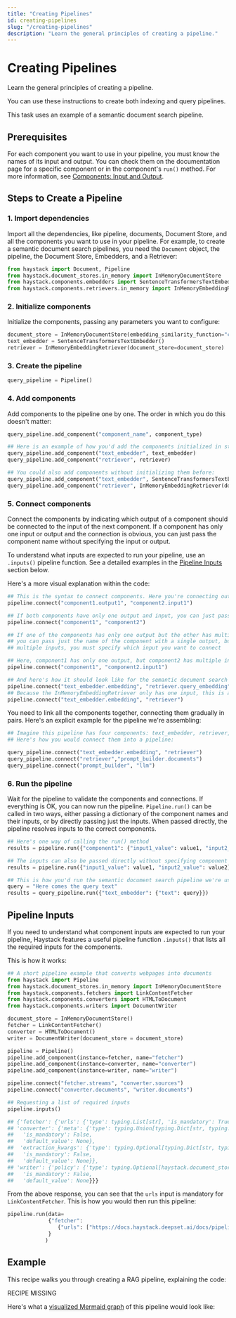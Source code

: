 ```yaml
---
title: "Creating Pipelines"
id: creating-pipelines
slug: "/creating-pipelines"
description: "Learn the general principles of creating a pipeline."
---
```



# Creating Pipelines

Learn the general principles of creating a pipeline.

You can use these instructions to create both indexing and query pipelines.

This task uses an example of a semantic document search pipeline.

## Prerequisites

For each component you want to use in your pipeline, you must know the names of its input and output. You can check them on the documentation page for a specific component or in the component's `run()` method. For more information, see [Components: Input and Output](../components.mdx#input-and-output).

## Steps to Create a Pipeline

### 1\. Import dependencies

Import all the dependencies, like pipeline, documents, Document Store, and all the components you want to use in your pipeline.
For example, to create a semantic document search pipelines, you need the `Document` object, the pipeline, the Document Store, Embedders, and a Retriever:

```python
from haystack import Document, Pipeline
from haystack.document_stores.in_memory import InMemoryDocumentStore
from haystack.components.embedders import SentenceTransformersTextEmbedder
from haystack.components.retrievers.in_memory import InMemoryEmbeddingRetriever
```

### 2\. Initialize components

Initialize the components, passing any parameters you want to configure:

```python
document_store = InMemoryDocumentStore(embedding_similarity_function="cosine")
text_embedder = SentenceTransformersTextEmbedder()
retriever = InMemoryEmbeddingRetriever(document_store=document_store)
```

### 3\. Create the pipeline

```python
query_pipeline = Pipeline()
```

### 4\. Add components

Add components to the pipeline one by one. The order in which you do this doesn't matter:

```python
query_pipeline.add_component("component_name", component_type)

## Here is an example of how you'd add the components initialized in step 2 above:
query_pipeline.add_component("text_embedder", text_embedder)
query_pipeline.add_component("retriever", retriever)

## You could also add components without initializing them before:
query_pipeline.add_component("text_embedder", SentenceTransformersTextEmbedder())
query_pipeline.add_component("retriever", InMemoryEmbeddingRetriever(document_store=document_store))
```

### 5\. Connect components

Connect the components by indicating which output of a component should be connected to the input of the next component. If a component has only one input or output and the connection is obvious, you can just pass the component name without specifying the input or output.

To understand what inputs are expected to run your pipeline, use an `.inputs()` pipeline function. See a detailed examples in the [Pipeline Inputs](#pipeline-inputs) section below.

Here's a more visual explanation within the code:

```python
## This is the syntax to connect components. Here you're connecting output1 of component1 to input1 of component2:
pipeline.connect("component1.output1", "component2.input1")

## If both components have only one output and input, you can just pass their names:
pipeline.connect("component1", "component2")

## If one of the components has only one output but the other has multiple inputs,
## you can pass just the name of the component with a single output, but for the component with
## multiple inputs, you must specify which input you want to connect

## Here, component1 has only one output, but component2 has multiple inputs:
pipeline.connect("component1", "component2.input1")

## And here's how it should look like for the semantic document search pipeline we're using as an example:
pipeline.connect("text_embedder.embedding", "retriever.query_embedding")
## Because the InMemoryEmbeddingRetriever only has one input, this is also correct:
pipeline.connect("text_embedder.embedding", "retriever")
```

You need to link all the components together, connecting them gradually in pairs. Here's an explicit example for the pipeline we're assembling:

```python
## Imagine this pipeline has four components: text_embedder, retriever, prompt_builder and llm.
## Here's how you would connect them into a pipeline:

query_pipeline.connect("text_embedder.embedding", "retriever")
query_pipeline.connect("retriever","prompt_builder.documents")
query_pipeline.connect("prompt_builder", "llm")
```

### 6\. Run the pipeline

Wait for the pipeline to validate the components and connections. If everything is OK, you can now run the pipeline. `Pipeline.run()` can be called in two ways, either passing a dictionary of the component names and their inputs, or by directly passing just the inputs. When passed directly, the pipeline resolves inputs to the correct components.

```python
## Here's one way of calling the run() method
results = pipeline.run({"component1": {"input1_value": value1, "input2_value": value2}})

## The inputs can also be passed directly without specifying component names
results = pipeline.run({"input1_value": value1, "input2_value": value2})

## This is how you'd run the semantic document search pipeline we're using as an example:
query = "Here comes the query text"
results = query_pipeline.run({"text_embedder": {"text": query}})

```

## Pipeline Inputs

If you need to understand what component inputs are expected to run your pipeline, Haystack features a useful pipeline function `.inputs()` that lists all the required inputs for the components.

This is how it works:

```python
## A short pipeline example that converts webpages into documents
from haystack import Pipeline
from haystack.document_stores.in_memory import InMemoryDocumentStore
from haystack.components.fetchers import LinkContentFetcher
from haystack.components.converters import HTMLToDocument
from haystack.components.writers import DocumentWriter

document_store = InMemoryDocumentStore()
fetcher = LinkContentFetcher()
converter = HTMLToDocument()
writer = DocumentWriter(document_store = document_store)

pipeline = Pipeline()
pipeline.add_component(instance=fetcher, name="fetcher")
pipeline.add_component(instance=converter, name="converter")
pipeline.add_component(instance=writer, name="writer")

pipeline.connect("fetcher.streams", "converter.sources")
pipeline.connect("converter.documents", "writer.documents")

## Requesting a list of required inputs
pipeline.inputs()

## {'fetcher': {'urls': {'type': typing.List[str], 'is_mandatory': True}},
## 'converter': {'meta': {'type': typing.Union[typing.Dict[str, typing.Any], typing.List[typing.Dict[str, typing.Any]], NoneType],
##   'is_mandatory': False,
##   'default_value': None},
##  'extraction_kwargs': {'type': typing.Optional[typing.Dict[str, typing.Any]],
##   'is_mandatory': False,
##   'default_value': None}},
## 'writer': {'policy': {'type': typing.Optional[haystack.document_stores.types.policy.DuplicatePolicy],
##   'is_mandatory': False,
##   'default_value': None}}}
```

From the above response, you can see that the `urls` input is mandatory for `LinkContentFetcher`. This is how you would then run this pipeline:

```python
pipeline.run(data=
             {"fetcher":
              	{"urls": ["https://docs.haystack.deepset.ai/docs/pipelines"]}
             }
            )
```

## Example

This recipe walks you through creating a RAG pipeline, explaining the code:

RECIPE MISSING

Here's what a [visualized Mermaid graph](visualizing-pipelines.mdx) of this pipeline would look like:

<br />

<ClickableImage src="/img/5ffb7db-doc.png" alt="Simple RAG pipeline flowchart showing sequential flow from query input through retriever, prompt builder, and language model to final output" size="large" />
